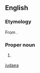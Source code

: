 ==English==

===Etymology===
From {{ML.}}.

===Proper noun===
{{en-proper noun}}

# {{rfquote-sense}} {{archaic spelling of|[[Judea#English|Judea]]}}

[[Category:English words spelled with ligatures|judaea]]